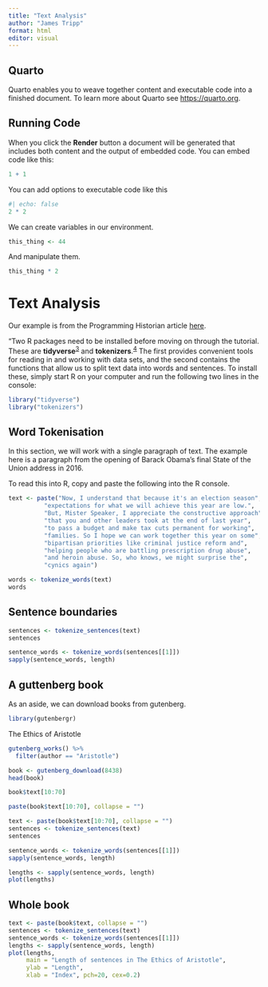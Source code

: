 ```yaml
---
title: "Text Analysis"
author: "James Tripp"
format: html
editor: visual
---
```


## Quarto

Quarto enables you to weave together content and executable code into a finished document. To learn more about Quarto see <https://quarto.org>.

## Running Code

When you click the **Render** button a document will be generated that includes both content and the output of embedded code. You can embed code like this:

```r
1 + 1
```

You can add options to executable code like this

```r
#| echo: false
2 * 2
```

We can create variables in our environment.

```r
this_thing <- 44
```

And manipulate them.

```r
this_thing * 2
```

# Text Analysis

Our example is from the Programming Historian article [here](https://programminghistorian.org/en/lessons/basic-text-processing-in-r "Programming historian article").

"Two R packages need to be installed before moving on through the tutorial. These are **tidyverse**^[3](https://programminghistorian.org/en/lessons/basic-text-processing-in-r#fn:8)^ and **tokenizers**.^[4](https://programminghistorian.org/en/lessons/basic-text-processing-in-r#fn:9)^ The first provides convenient tools for reading in and working with data sets, and the second contains the functions that allow us to split text data into words and sentences. To install these, simply start R on your computer and run the following two lines in the console:

```r
library("tidyverse")
library("tokenizers")
```

## Word Tokenisation

In this section, we will work with a single paragraph of text. The example here is a paragraph from the opening of Barack Obama's final State of the Union address in 2016.

To read this into R, copy and paste the following into the R console.

```r
text <- paste("Now, I understand that because it's an election season",
          "expectations for what we will achieve this year are low.",
          "But, Mister Speaker, I appreciate the constructive approach",
          "that you and other leaders took at the end of last year",
          "to pass a budget and make tax cuts permanent for working",
          "families. So I hope we can work together this year on some",
          "bipartisan priorities like criminal justice reform and",
          "helping people who are battling prescription drug abuse",
          "and heroin abuse. So, who knows, we might surprise the",
          "cynics again")
```

```r
words <- tokenize_words(text)
words
```

## Sentence boundaries

```r
sentences <- tokenize_sentences(text)
sentences
```

```r
sentence_words <- tokenize_words(sentences[[1]])
sapply(sentence_words, length)
```

## A guttenberg book

As an aside, we can download books from gutenberg.

```r
library(gutenbergr)
```

The Ethics of Aristotle

```r
gutenberg_works() %>%
  filter(author == "Aristotle")
```

```r
book <- gutenberg_download(8438)
head(book)
```

```r
book$text[10:70]
```

```r
paste(book$text[10:70], collapse = "")
```

```r
text <- paste(book$text[10:70], collapse = "")
sentences <- tokenize_sentences(text)
sentences
```

```r
sentence_words <- tokenize_words(sentences[[1]])
sapply(sentence_words, length)
```

```r
lengths <- sapply(sentence_words, length)
plot(lengths)
```

## Whole book

```r
text <- paste(book$text, collapse = "")
sentences <- tokenize_sentences(text)
sentence_words <- tokenize_words(sentences[[1]])
lengths <- sapply(sentence_words, length)
plot(lengths,
     main = "Length of sentences in The Ethics of Aristotle",
     ylab = "Length",
     xlab = "Index", pch=20, cex=0.2)
```

